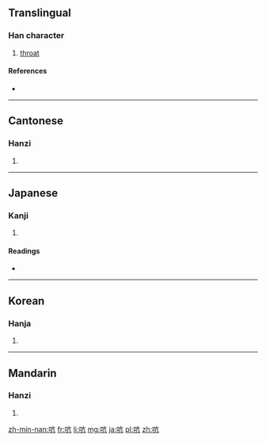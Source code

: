 ==Translingual==

===Han character===
{{Han char|rn=30|rad=口|as=04|sn=7|four=6001<sub>7</sub>|canj=口卜竹弓 (RYHN)|ids=⿰[[口]][[亢]]}}

# [[throat]]

====References====
* {{Han ref|kx=0178.170|dkj=03353|dj=0396.030|hdz=10594.050|uh=542D|ud=21549|bh=A75C|bd=42844}}

----

==Cantonese==

===Hanzi===
{{yue-hanzi|jyut=|y=haang1, hong4}}

# {{defn|lang=yue|sort=口04}}

----

==Japanese==

===Kanji===
{{ja-kanji|grade=|rs=口04}}

# {{defn|lang=ja|sort=口04}}

====Readings====
* {{ja-readings|on=[[こう]] (kō)|kun=[[のど]] (nodo)}}

----

==Korean==

===Hanja===
{{ko-hanja|hangeul=항|rv=hang|mr=hang}}

# {{defn|lang=ko|sort=口04}}

----

==Mandarin==

===Hanzi===
{{cmn-hanzi|pin=[[háng]] ([[hang2]]), [[kēng]] ([[keng1]])|wg=hang<sup>2</sup>, k'eng<sup>1</sup>}}

# {{defn|lang=cmn|sort=口04}}

[[zh-min-nan:吭]]
[[fr:吭]]
[[li:吭]]
[[mg:吭]]
[[ja:吭]]
[[pl:吭]]
[[zh:吭]]